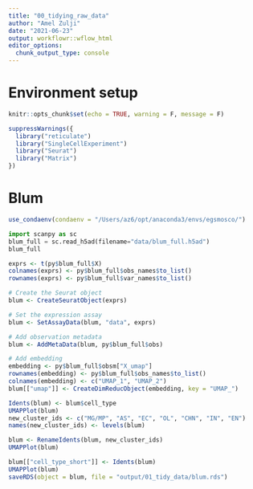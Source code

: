```yaml
---
title: "00_tidying_raw_data"
author: "Amel Zulji"
date: "2021-06-23"
output: workflowr::wflow_html
editor_options:
  chunk_output_type: console
---
```


# Environment setup

```r
knitr::opts_chunk$set(echo = TRUE, warning = F, message = F)
```

```r
suppressWarnings({
  library("reticulate")
  library("SingleCellExperiment")
  library("Seurat")
  library("Matrix")
})
```

# Blum

```r
use_condaenv(condaenv = "/Users/az6/opt/anaconda3/envs/egsmosco/")
```

```python
import scanpy as sc
blum_full = sc.read_h5ad(filename="data/blum_full.h5ad")
blum_full
```

```r
exprs <- t(py$blum_full$X)
colnames(exprs) <- py$blum_full$obs_names$to_list()
rownames(exprs) <- py$blum_full$var_names$to_list()

# Create the Seurat object
blum <- CreateSeuratObject(exprs)

# Set the expression assay
blum <- SetAssayData(blum, "data", exprs)

# Add observation metadata
blum <- AddMetaData(blum, py$blum_full$obs)

# Add embedding
embedding <- py$blum_full$obsm["X_umap"]
rownames(embedding) <- py$blum_full$obs_names$to_list()
colnames(embedding) <- c("UMAP_1", "UMAP_2")
blum[["umap"]] <- CreateDimReducObject(embedding, key = "UMAP_")
```


```r
Idents(blum) <- blum$cell_type
UMAPPlot(blum)
new_cluster_ids <- c("MG/MP", "AS", "EC", "OL", "CHN", "IN", "EN")
names(new_cluster_ids) <- levels(blum)

blum <- RenameIdents(blum, new_cluster_ids)
UMAPPlot(blum)

blum[["cell_type_short"]] <- Idents(blum)
UMAPPlot(blum)
saveRDS(object = blum, file = "output/01_tidy_data/blum.rds")
```
